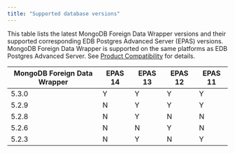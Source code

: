 ```yaml
---
title: "Supported database versions"
---
```


 This table lists the latest MongoDB Foreign Data Wrapper versions and their supported corresponding EDB Postgres Advanced Server (EPAS) versions. MongoDB Foreign Data Wrapper is supported on the same platforms as EDB Postgres Advanced Server. See [Product Compatibility](https://www.enterprisedb.com/platform-compatibility#epas) for details.

| MongoDB Foreign Data Wrapper | EPAS 14 | EPAS 13 | EPAS 12 | EPAS 11 |  
| ---------                    | ------- | ------- | ------- | ------- |  
| 5.3.0                        | Y       | Y       | Y       | Y       |   
| 5.2.9                        | N       | Y       | Y       | Y       | 
| 5.2.8                        | N       | Y       | N       | N       |  
| 5.2.6                        | N       | N       | Y       | N       |  
| 5.2.3                        | N       | Y       | N       | Y       |   

